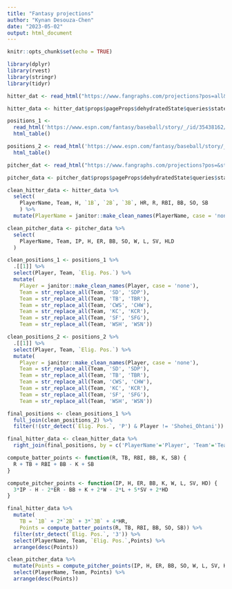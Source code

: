 ```yaml
---
title: "Fantasy projections"
author: "Kynan Desouza-Chen"
date: "2023-05-02"
output: html_document
---
```


```r
knitr::opts_chunk$set(echo = TRUE)
```

```r
library(dplyr)
library(rvest)
library(stringr)
library(tidyr)
```

```r
hitter_dat <- read_html("https://www.fangraphs.com/projections?pos=all&stats=bat&type=rfangraphsdc&statgroup=fantasy") %>% html_elements('#__NEXT_DATA__') %>% html_text() %>% jsonlite::fromJSON()

hitter_data <- hitter_dat$props$pageProps$dehydratedState$queries$state$data[[1]]

positions_1 <- 
  read_html('https://www.espn.com/fantasy/baseball/story/_/id/35438162/fantasy-baseball-rankings-head-head-rotisserie-leagues-2023-espn-karabell') %>%
  html_table()

positions_2 <- read_html('https://www.espn.com/fantasy/baseball/story/_/id/35437997/fantasy-baseball-rankings-points-leagues-2023-espn-cockcroft') %>%
  html_table()

pitcher_dat <- read_html("https://www.fangraphs.com/projections?pos=&stats=pit&type=rfangraphsdc&statgroup=fantasy") %>% html_elements('#__NEXT_DATA__') %>% html_text() %>% jsonlite::fromJSON()

pitcher_data <- pitcher_dat$props$pageProps$dehydratedState$queries$state$data[[1]]
```

```r
clean_hitter_data <- hitter_data %>%
  select(
    PlayerName, Team, H, `1B`, `2B`, `3B`, HR, R, RBI, BB, SO, SB
    ) %>%
  mutate(PlayerName = janitor::make_clean_names(PlayerName, case = 'none'))

clean_pitcher_data <- pitcher_data %>%
  select(
    PlayerName, Team, IP, H, ER, BB, SO, W, L, SV, HLD
  )

clean_positions_1 <- positions_1 %>% 
  .[[1]] %>%
  select(Player, Team, `Elig. Pos.`) %>%
  mutate(
    Player = janitor::make_clean_names(Player, case = 'none'),
    Team = str_replace_all(Team, 'SD', 'SDP'),
    Team = str_replace_all(Team, 'TB', 'TBR'),
    Team = str_replace_all(Team, 'CWS', 'CHW'),
    Team = str_replace_all(Team, 'KC', 'KCR'),
    Team = str_replace_all(Team, 'SF', 'SFG'),
    Team = str_replace_all(Team, 'WSH', 'WSN'))

clean_positions_2 <- positions_2 %>%
  .[[1]] %>%
  select(Player, Team, `Elig. Pos.`) %>%
  mutate(
    Player = janitor::make_clean_names(Player, case = 'none'),
    Team = str_replace_all(Team, 'SD', 'SDP'),
    Team = str_replace_all(Team, 'TB', 'TBR'),
    Team = str_replace_all(Team, 'CWS', 'CHW'),
    Team = str_replace_all(Team, 'KC', 'KCR'),
    Team = str_replace_all(Team, 'SF', 'SFG'),
    Team = str_replace_all(Team, 'WSH', 'WSN'))

final_positions <- clean_positions_1 %>%
  full_join(clean_positions_2) %>%
  filter(!(str_detect(`Elig. Pos.`, 'P') & Player != 'Shohei_Ohtani'))
```

```r
final_hitter_data <- clean_hitter_data %>% 
  right_join(final_positions, by = c('PlayerName'='Player', 'Team'='Team'))
```


```r
compute_batter_points <- function(R, TB, RBI, BB, K, SB) {
  R + TB + RBI + BB - K + SB
}

compute_pitcher_points <- function(IP, H, ER, BB, K, W, L, SV, HD) {
  3*IP - H - 2*ER - BB + K + 2*W - 2*L + 5*SV + 2*HD
}

final_hitter_data %>% 
  mutate(
    TB = `1B` + 2*`2B` + 3*`3B` + 4*HR,
    Points = compute_batter_points(R, TB, RBI, BB, SO, SB)) %>%
  filter(str_detect(`Elig. Pos.`, '3')) %>%
  select(PlayerName, Team, `Elig. Pos.`,Points) %>%
  arrange(desc(Points))

clean_pitcher_data %>%
  mutate(Points = compute_pitcher_points(IP, H, ER, BB, SO, W, L, SV, HLD)) %>%
  select(PlayerName, Team, Points) %>%
  arrange(desc(Points))
```